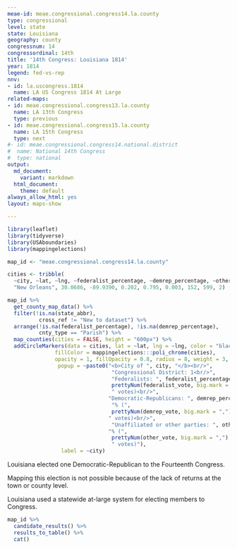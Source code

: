 ```yaml
---
meae-id: meae.congressional.congress14.la.county
type: congressional
level: state
state: Louisiana
geography: county
congressnum: 14
congressordinal: 14th
title: '14th Congress: Louisiana 1814'
year: 1814
legend: fed-vs-rep
nnv:
- id: la.uscongress.1814
  name: LA US Congress 1814 At Large
related-maps:
- id: meae.congressional.congress13.la.county
  name: LA 13th Congress
  type: previous
- id: meae.congressional.congress15.la.county
  name: LA 15th Congress
  type: next
#- id: meae.congressional.congress14.national.district
#  name: National 14th Congress
#  type: national
output:
  md_document:
    variant: markdown
  html_document:
    theme: default
always_allow_html: yes
layout: maps-show

---
```


```r
library(leaflet)
library(tidyverse)
library(USAboundaries)
library(mappingelections)

map_id <- "meae.congressional.congress14.la.county"

cities <- tribble(
  ~city, ~lat, ~lng, ~federalist_percentage, ~demrep_percentage, ~other_percentage, ~federalist_vote, ~demrep_vote, ~other_vote,
  "New Orleans", 30.0686, -89.9390, 0.202, 0.795, 0.003, 152, 599, 2)
```

<div class="map">

```r
map_id %>%
  get_county_map_data() %>%
  filter(!is.na(state_abbr),
          cross_ref != "New to dataset") %>%
  arrange(!is.na(federalist_percentage), !is.na(demrep_percentage), 
          cnty_type == "Parish") %>% 
  map_counties(cities = FALSE, height = "600px") %>% 
  addCircleMarkers(data = cities, lat = ~lat, lng = ~lng, color = "black",
               fillColor = mappingelections:::poli_chrome(cities),
               opacity = 1, fillOpacity = 0.8, radius = 8, weight = 3,
                popup = ~paste0("<b>City of ", city, "</b><br/>",
                                 "Congressional District: 1<br/>",
                                 "Federalists: ", federalist_percentage * 100, "% (", 
                                 prettyNum(federalist_vote, big.mark = ","), 
                                 " votes)<br/>",
                                "Democratic-Republicans: ", demrep_percentage * 100,
                                 "% (", 
                                 prettyNum(demrep_vote, big.mark = ","),
                                " votes)<br/>",
                                 "Unaffiliated or other parties: ", other_percentage * 100,
                                "% (", 
                                 prettyNum(other_vote, big.mark = ","), 
                                 " votes)"),
                 label = ~city)
```

</div>

Louisiana elected one Democratic-Republican to the Fourteenth Congress.

Mapping this election is not possible because of the lack of returns at the town or county level.

Louisiana used a statewide at-large system for electing members to Congress. 

<div class="results-table">

```r
map_id %>%
  candidate_results() %>%
  results_to_table() %>%
  cat()
```

</div>
